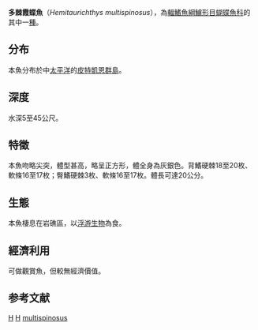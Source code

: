 {{Speciesbox 
| taxon = Hemitaurichthys multispinosus
| authority = [[Randall|Randall]], 1975
| status = NE
| status_system = IUCN3.1
}}
'''多棘霞蝶魚'''（''Hemitaurichthys multispinosus''），為[[輻鰭魚綱|輻鰭魚綱]][[鱸形目|鱸形目]][[蝴蝶魚科|蝴蝶魚科]]的其中一[[種|種]]。

==分布==
本魚分布於中[[太平洋|太平洋]]的[[皮特凱恩群島|皮特凱恩群島]]。

==深度==
水深5至45公尺。

==特徵==
本魚吻略尖突，體型甚高，略呈正方形，體全身為灰銀色。背鰭硬棘18至20枚、軟條16至17枚；臀鰭硬棘3枚、軟條16至17枚。體長可達20公分。

==生態==
本魚棲息在岩礁區，以[[浮游生物|浮游生物]]為食。

==經濟利用==
可做觀賞魚，但較無經濟價值。

==参考文献==
{{Reflist}}
{{Taxonbar}}

[[Category:1975年描述的魚類|H]]
[[Category:觀賞魚|H]]
[[Category:霞蝶魚屬|multispinosus]]